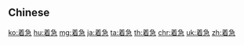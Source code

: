 {{also|著急}}
==Chinese==
{{zh-see|著急}}

[[ko:着急]]
[[hu:着急]]
[[mg:着急]]
[[ja:着急]]
[[ta:着急]]
[[th:着急]]
[[chr:着急]]
[[uk:着急]]
[[zh:着急]]